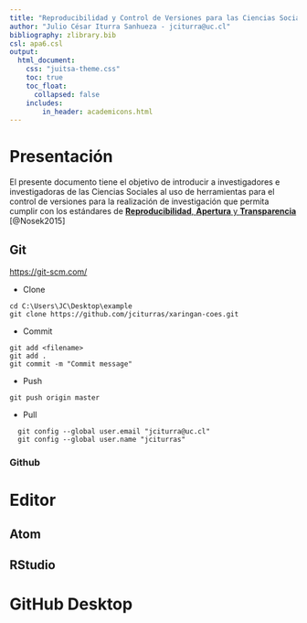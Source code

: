 ```yaml
---
title: "Reproducibilidad y Control de Versiones para las Ciencias Sociales"
author: "Julio César Iturra Sanhueza - jciturra@uc.cl"
bibliography: zlibrary.bib
csl: apa6.csl
output:
  html_document:
    css: "juitsa-theme.css"
    toc: true
    toc_float: 
      collapsed: false
    includes:
        in_header: academicons.html      
---
```


# Presentación

El presente documento tiene el objetivo de introducir a investigadores e investigadoras de las Ciencias Sociales al uso de herramientas para el control de versiones para la realización de investigación que permita cumplir con los estándares de [**Reproducibilidad**, **Apertura** y **Transparencia**](osf.html) [@Nosek2015] 

## Git

[https://git-scm.com/](Git)

* Clone

```git
cd C:\Users\JC\Desktop\example
git clone https://github.com/jciturras/xaringan-coes.git
```


* Commit

```git
git add <filename>
git add .
git commit -m "Commit message"
```


* Push

```git
git push origin master
```


* Pull


```git
  git config --global user.email "jciturra@uc.cl"
  git config --global user.name "jciturras"
```

### Github

# Editor 

## Atom

## RStudio

# GitHub Desktop
